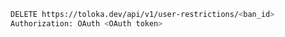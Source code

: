 ```bash
DELETE https://toloka.dev/api/v1/user-restrictions/<ban_id>
Authorization: OAuth <OAuth token>
```
